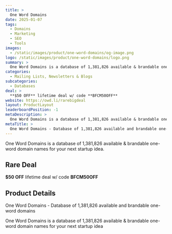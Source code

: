 ```yaml
---
title: >
  One Word Domains
date: 2025-01-07
tags:
  - Domains
  - Marketing
  - SEO
  - Tools
images:
  - /static/images/product/one-word-domains/og-image.png
logo: /static/images/product/one-word-domains/logo.png
summary: >
  One Word Domains is a database of 1,381,826 available & brandable one-word domain names for your next startup idea.
categories:
  - Mailing Lists, Newsletters & Blogs
subcategories:
  - Databases
deal: >
  **$50 OFF** lifetime deal w/ code **BFCM50OFF**
website: https://owd.li/rarebigdeal
layout: ProductLayout
leaderboardPosition: -1
metaDescription: >
  One Word Domains is a database of 1,381,826 available & brandable one-word domain names for your next startup idea
metaTitle: >
  One Word Domains - Database of 1,381,826 available and brandable one-word domains
---
```

One Word Domains is a database of 1,381,826 available & brandable one-word domain names for your next startup idea.

## Rare Deal

**$50 OFF** lifetime deal w/ code **BFCM50OFF**

## Product Details

One Word Domains - Database of 1,381,826 available and brandable one-word domains

One Word Domains is a database of 1,381,826 available & brandable one-word domain names for your next startup idea

